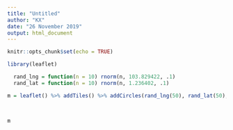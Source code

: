 ```yaml
---
title: "Untitled"
author: "KX"
date: "26 November 2019"
output: html_document
---
```


```r
knitr::opts_chunk$set(echo = TRUE)
```


```r
library(leaflet)

  rand_lng = function(n = 10) rnorm(n, 103.829422, .1)
  rand_lat = function(n = 10) rnorm(n, 1.236402, .1)

m = leaflet() %>% addTiles() %>% addCircles(rand_lng(50), rand_lat(50), radius = runif(50, 10, 200))


 
m
```
